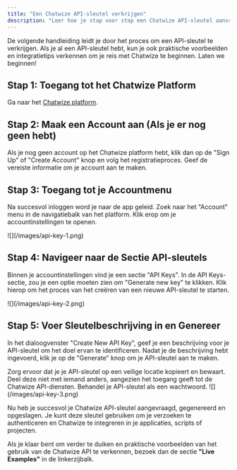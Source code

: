 ```yaml
---
title: "Een Chatwize API-sleutel verkrijgen"
description: "Leer hoe je stap voor stap een Chatwize API-sleutel aanvraagt om integraties en automatiseringen te starten."
---
```


De volgende handleiding leidt je door het proces om een API-sleutel te verkrijgen. Als je al een API-sleutel hebt,
kun je ook praktische voorbeelden en integratietips verkennen om je reis met Chatwize te beginnen. Laten we beginnen\!

## Stap 1: Toegang tot het Chatwize Platform

Ga naar het [Chatwize platform](https://app.chatwize.ai).

## Stap 2: Maak een Account aan (Als je er nog geen hebt)

Als je nog geen account op het Chatwize platform hebt, klik dan op de "Sign Up" of "Create Account"
knop en volg het registratieproces. Geef de vereiste informatie om je account aan te maken.

## Stap 3: Toegang tot je Accountmenu

Na succesvol inloggen word je naar de app geleid. Zoek naar het "Account" menu in de
navigatiebalk van het platform. Klik erop om je accountinstellingen te openen.

<Frame>
  ![](/images/api-key-1.png)
</Frame>

## Stap 4: Navigeer naar de Sectie API-sleutels

Binnen je accountinstellingen vind je een sectie "API Keys". In de API Keys-sectie,
zou je een optie moeten zien om "Generate new key" te klikken. Klik hierop om het proces van het creëren van een nieuwe API-sleutel te starten.

<Frame>
  ![](/images/api-key-2.png)
</Frame>

## Stap 5: Voer Sleutelbeschrijving in en Genereer

In het dialoogvenster "Create New API Key", geef je een beschrijving voor je API-sleutel om het doel ervan te identificeren.
Nadat je de beschrijving hebt ingevoerd, klik je op de "Generate" knop om je API-sleutel aan te maken.

<Warning>
  Zorg ervoor dat je je API-sleutel op een veilige locatie kopieert en bewaart. Deel deze niet
  met iemand anders, aangezien het toegang geeft tot de Chatwize API-diensten. Behandel je
  API-sleutel als een wachtwoord.
</Warning>

<Frame>
  ![](/images/api-key-3.png)
</Frame>

Nu heb je succesvol je Chatwize API-sleutel aangevraagd, gegenereerd en opgeslagen.
Je kunt deze sleutel gebruiken om je verzoeken te authenticeren en Chatwize te integreren in je applicaties, scripts of projecten.

Als je klaar bent om verder te duiken en praktische voorbeelden van het gebruik van de Chatwize API te verkennen, bezoek dan de sectie **"Live Examples"** in de linkerzijbalk.